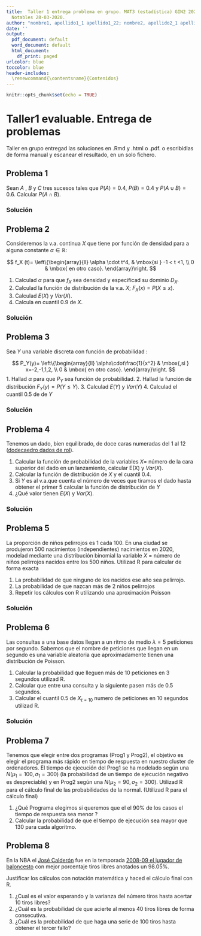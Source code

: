 ```yaml
---
title:  Taller 1 entrega problema en grupo. MAT3 (estadística) GIN2 2020-2021  - Probabilidad, Variables Aleatorias, Distribuciones
  Notables 28-03-2020.
author: "nombre1, apellido1_1 apellido1_22; nombre2, apellido2_1 apellido2_2;... "
date: ''
output:
  pdf_document: default
  word_document: default
  html_document:
    df_print: paged
urlcolor: blue
toccolor: blue
header-includes:
  \renewcommand{\contentsname}{Contenidos}
---
```


```r
knitr::opts_chunk$set(echo = TRUE)
```


#  Taller1 evaluable. Entrega de problemas

Taller en grupo entregad las soluciones en .Rmd y .html o .pdf. o  escribidlas de forma manual y escanear el resultado, en un solo fichero.

## Problema 1

Sean $A$ , $B$ y $C$ tres sucesos tales que $P(A)=0.4$, $P(B)=0.4$ y $P(A\cup B)=0.6$. Calcular $P(A\cap B)$.


###  Solución


## Problema 2 

Consideremos la v.a.   continua $X$ que  tiene por función de densidad para a alguna constante $\alpha\in \mathbb{R}$:

$$
f_X (t)=
\left\{\begin{array}{ll}
\alpha \cdot t^4, & \mbox{si } -1 < t <1,
 \\
0 & \mbox{ en otro caso}.
\end{array}\right.
$$

1. Calculad $\alpha$ para que $f_X$ sea densidad y especificad su dominio $D_X$.
2. Calculad la función de  distribución de la v.a. $X$; $F_X(x)=P(X\leq x)$.
3. Calculad $E(X)$ y $Var(X)$.
4. Calcula en cuantil $0.9$ de $X$.

###  Solución


## Problema 3 

Sea $Y$ una variable discreta con función de  probabilidad :

$$
P_Y(y)=
\left\{\begin{array}{ll}
\alpha\cdot\frac{1}{x^2} & \mbox{,si } x=-2,-1,1,2,
 \\
0 & \mbox{ en otro caso}.
\end{array}\right. 
$$
1. Hallad $\alpha$ para que $P_Y$ sea función de probabilidad.
2. Hallad la función de distribución $F_Y(y)=P(Y\leq Y)$.
3. Calculad $E(Y)$ y $Var(Y)$
4. Calculad el cuantil 0.5 de de $Y$

###  Solución


## Problema 4

Tenemos un dado, bien equilibrado,  de doce caras numeradas del 1 al 12  ([dodecaedro  dados  de rol](https://es.wikipedia.org/wiki/Dados_de_rol)).

1. Calcular la función de probabilidad de la variables $X=$ número de la cara superior del dado en un lanzamiento, calcular E(X) y $Var(X)$.
2. Calcular la función de distribución de $X$ y el cuantil $0.4$.
3. Si $Y$ es al v.a.que cuenta el número de veces que tiramos el dado hasta obtener el primer $5$ calcular la función de distribución de $Y$
4. ¿Qué valor tienen $E(X)$ y $Var(X)$.

###  Solución


## Problema 5

La proporción de niños pelirrojos es 1  cada 100. En  una ciudad   se produjeron 500  nacimientos (independientes)
nacimientos en 2020, modelad mediante una distribución binomial la variable $X$ = número de niños pelirrojos nacidos entre los 500 niños. 
Utilizad R para calcular de forma exacta 

1.  La probabilidad de que ninguno  de los nacidos ese año sea pelirrojo.
2.  La probabilidad de que nazcan más de 2 niños pelirrojos
3.  Repetir los cálculos con R utilizando una aproximación Poisson

###  Solución


## Problema 6

Las consultas a una base datos  llegan a un ritmo de medio  $\lambda=5$ peticiones por segundo.
Sabemos que el nombre de peticiones que llegan en un segundo es una variable
aleatoria que aproximadamente tienen una distribución de Poisson.

1. Calcular la probabilidad que lleguen más de  10 peticiones en  3 segundos utilizad R.
2. Calcular que entre una consulta y la siguiente pasen más de $0.5$ segundos.
3. Calcular el cuantil 0.5 de $X_{t=10}$ numero de peticiones en 10 segundos utilizad R.


###  Solución


## Problema 7

Tenemos que elegir entre  dos  programas (Prog1 y Prog2), el objetivo es elegir el programa más rápido en tiempo  de respuesta en nuestro cluster de ordenadores. El tiempo   de ejecución del   Prog1 se ha modelado según una 
$N(\mu_1=100, \sigma_1=300)$ (la probabilidad de un tiempo de ejecución negativo es despreciable) y en Prog2 según una $N(\mu_2=90, \sigma_2=300)$. Utilizad R para el cálculo final de las probabilidades de la normal. (Utilizad R para el cálculo final)

1. ¿Qué Programa  elegimos si queremos que el el 90\% de los casos el tiempo de respuesta sea menor ? 
2. Calcular la probabilidad de que el tiempo de ejecución sea  mayor que 130 para cada algoritmo.




## Problema 8
 En la NBA el [José Calderón](https://es.wikipedia.org/wiki/Jos%C3%A9_Manuel_Calder%C3%B3n) fue en  la temporada  [2008-09 el jugador de baloncesto](https://es.wikipedia.org/wiki/L%C3%ADderes_en_porcentaje_de_tiros_libres_de_la_NBA)  con mejor porcentaje tiros libres anotados un 98.05\%.
 
Justificar los cálculos con notación matemática y haced el cálculo final  con R.

1. ¿Cual  es el valor esperando y la varianza del número tiros hasta acertar 10 tiros libres?
2. ¿Cuál es la probabilidad de que acierte al menos 40 tiros libres  de forma consecutiva.
3. ¿Cuál es la probabilidad de que haga una serie de 100 tiros  hasta obtener el tercer fallo?









